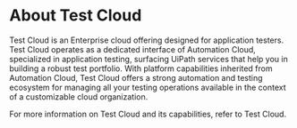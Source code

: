 ﻿# About Test Cloud

Test Cloud is an Enterprise cloud offering designed for application testers. Test Cloud operates as a dedicated interface of Automation Cloud, specialized in application testing, surfacing UiPath services that help you in building a robust test portfolio. With platform capabilities inherited from Automation Cloud, Test Cloud offers a strong automation and testing ecosystem for managing all your testing operations available in the context of a customizable cloud organization.

For more information on Test Cloud and its capabilities, refer to Test Cloud.
